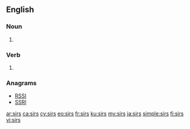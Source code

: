 {{also|sīrs|sirs|Sirs}}
==English==

===Noun===
{{head|en|plural}}

# {{plural of|sir|lang=en}}

===Verb===
{{head|en|verb form}}

# {{en-third-person singular of|sir}}

===Anagrams===
* [[RSSI#English|RSSI]]
* [[SSRI#English|SSRI]]

[[ar:sirs]]
[[ca:sirs]]
[[cy:sirs]]
[[eo:sirs]]
[[fr:sirs]]
[[ku:sirs]]
[[my:sirs]]
[[ja:sirs]]
[[simple:sirs]]
[[fi:sirs]]
[[vi:sirs]]